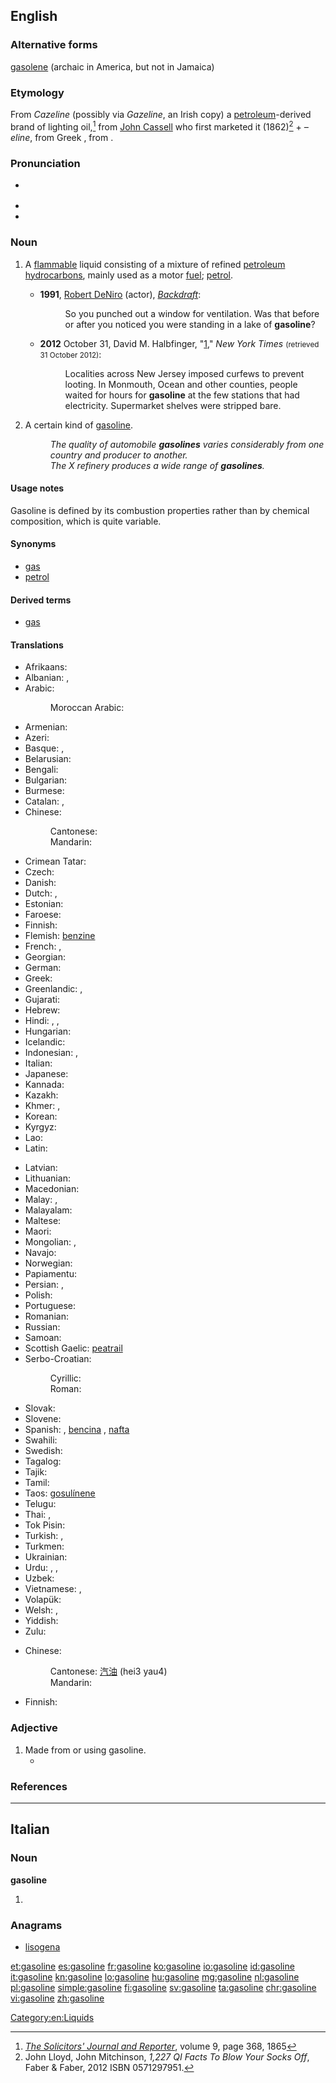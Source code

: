 ==English==
{{wikipedia}}

===Alternative forms===
[[gasolene]] (archaic in America, but not in Jamaica)

===Etymology===
From ''Cazeline'' (possibly via ''Gazeline'', an Irish copy) a [[petroleum]]-derived brand of lighting oil,<ref>[http://books.google.co.uk/books?id=nwY5AQAAMAAJ&pg=PA368#v=onepage&q&f=true ''The Solicitors' Journal and Reporter''], volume 9, page 368, 1865</ref> from [[w:John Cassell|John Cassell]] who first marketed it (1862)<ref>John Lloyd, John Mitchinson, ''1,227 QI Facts To Blow Your Socks Off'', Faber & Faber, 2012 ISBN 0571297951.</ref> + ''–eline'', from Greek {{term|ἔλαιον||oil, olive oil|tr=elaion|lang=grc|sc=polytonic}}, from {{term|ἐλαία||olive|tr=elaía|lang=grc|sc=polytonic}}.

===Pronunciation===
* {{a|UK}} {{IPA|/ˈɡæs.ə.lin/}} {{X-SAMPA|/"g{s.@.li:n/}}
* {{audio|en-us-gasoline.ogg|Audio (US)}}
* {{rhymes|iːn}}

===Noun===
{{en-noun|-|s}}

# {{context|uncountable|North America|lang=en}} A [[flammable]] liquid consisting of a mixture of refined [[petroleum]] [[hydrocarbon]]s, mainly used as a motor [[fuel]]; [[petrol]].
#* '''1991''', [[w:Robert DeNiro|Robert DeNiro]] (actor), ''[[w:Backdraft (film)|Backdraft]]'':
#*: So you punched out a window for ventilation. Was that before or after you noticed you were standing in a lake of '''gasoline'''?
#* '''2012''' October 31, David M. Halbfinger, "[http://www.nytimes.com/2012/11/01/nyregion/new-jersey-continues-to-cope-with-hurricane-sandy.html?hp]," ''New York Times'' <small>(retrieved 31 October 2012)</small>:
#*: Localities across New Jersey imposed curfews to prevent looting. In Monmouth, Ocean and other counties, people waited for hours for '''gasoline''' at the few stations that had electricity. Supermarket shelves were stripped bare.
# {{context|countable|lang=en}} A certain kind of [[gasoline]].
#: ''The quality of automobile '''gasolines''' varies considerably from one country and producer to another.''
#: ''The X refinery produces a wide range of '''gasolines'''.''

====Usage notes====
Gasoline is defined by its combustion properties rather than by chemical composition, which is quite variable.

====Synonyms====
* [[gas]] {{qualifier|North America}}
* [[petrol]] {{qualifier|UK|Australia}}

====Derived terms====
* [[gas]] {{qualifier|North America}}

====Translations====
{{trans-top|motor fuel}}
* Afrikaans: {{t+|af|petrol}}
* Albanian: {{t-|sq|​​benzinë|f}}, {{t-|sq|gazolinë|f}}
* Arabic: {{t-|ar|بنزين|m|tr=banzīn}}
*: Moroccan Arabic: {{tø|ary|ليسانص|tr=lisanṣ|sc=Arab}} {{qualifier|l'essence}}
* Armenian: {{t-|hy|բենզին|tr=benzin}}
* Azeri: {{t-|az|benzin}}
* Basque: {{t-|eu|esantza}}, {{t-|eu|gasolina}}
* Belarusian: {{t-|be|бензін|m|tr=benzín}}
* Bengali: {{t-|bn|পেট্রল|tr=peţrôl|sc=Beng}}
* Bulgarian: {{t+|bg|бензин|m|tr=benzín}}
* Burmese: {{t+|my|ဓာတ်ဆီ|tr=da' hsi|sc=Mymr}}
* Catalan: {{t+|ca|gasolina|f}}, {{t-|ca|benzina|f}}
* Chinese:
*: Cantonese: {{tø|yue|汽油|tr=hei3 yau4|sc=Hani}}
*: Mandarin: {{t-|cmn|汽油|tr=qìyóu|sc=Hani}}
* Crimean Tatar: {{tø|crh|benzin}}
* Czech: {{t-|cs|benzín|m}}
* Danish: {{t+|da|benzin|c}}
* Dutch: {{t+|nl|benzine|f}}, {{t-|nl|naft}} {{qualifier|Belgium|slang}}
* Estonian: {{t-|et|bensiin}}
* Faroese: {{t-|fo|bensin|n}}
* Finnish: {{t+|fi|bensiini}}
* Flemish: [[benzine]]
* French: {{t+|fr|essence|f}}, {{t+|fr|gas|m}} {{qualifier|Canada}}
* Georgian: {{t-|ka|ბენზინი|tr=benzini|sc=Geor}}
* German: {{t+|de|Benzin|n}}
* Greek: {{t+|el|βενζίνη|f|tr=venzíni}}
* Greenlandic: {{t-|kl|benziina}}, {{t-|kl|orsussaq}}
* Gujarati: {{t-|gu|પેટ્રોલ|f|tr=peṭrol|sc=Gujr}}
* Hebrew: {{t+|he|בנזין|m|alt=בֶּנזִין|tr=benzin}}
* Hindi: {{t-|hi|पेट्रोल|tr=peṭrol}},  {{t-|hi|गैसोलीन|tr=gaisolīn}},  {{t-|hi|बेंज़ीन|tr=benzīn}}
* Hungarian: {{t+|hu|benzin}}
* Icelandic: {{t+|is|bensín|n}}
* Indonesian: {{t+|id|bensin}}, {{t+|id|petrol}}
* Italian: {{t+|it|benzina|f}}
* Japanese: {{t+|ja|ガソリン|tr=gasorin}}
* Kannada: {{t+|kn|ಪೆಟ್ರೋಲು|tr=peṭrōlu|sc=Knda}}
* Kazakh: {{t|kk|бензин|tr=benzïn|sc=Cyrl}}
* Khmer: {{t-|km|ប្រេងសាំង|tr=preɛng sang|sc=Khmr}}, {{t+|km|សាំង|tr=sang|sc=Khmr}}
* Korean: {{t+|ko|가솔린|tr=gasollin|sc=Hang}}
* Kyrgyz: {{t-|ky|бензин|tr=benzin|sc=Cyrl}}
* Lao: {{t+|lo|ນ້ຳມັນແອັດຊັງ|tr=nam man æt sang|sc=Laoo}}
* Latin: {{t-|la|benzinium|m}}
{{trans-mid}}
* Latvian: {{t-|lv|benzīns|m}}
* Lithuanian: {{t-|lt|benzinas|m}}
* Macedonian: {{t-|mk|бензин|m|tr=bénzin}}
* Malay: {{t-|ms|petrol}}, {{t-|ms|bensin}}
* Malayalam: {{t+|ml|പെട്രോളിയം|sc=Mlym}}
* Maltese: {{t-|mt|petrol|m}}
* Maori: {{t-|mi|penehīni}}
* Mongolian: {{t-|mn|бензин|tr=benzin|sc=Cyrl}}, {{t-|mn|газолин|tr=gazolin|sc=Cyrl}}
* Navajo: {{tø|nv|chidí bitooʼ}}
* Norwegian: {{t+|no|bensin|m}}
* Papiamentu: {{tø|pap|gasolin}}
* Persian: {{t+|fa|بنزین|tr=benzin}},  {{t+|fa|گازولین|tr=gâzulin}}
* Polish: {{t+|pl|benzyna|f}}
* Portuguese: {{t+|pt|gasolina|f}}
* Romanian: {{t-|ro|benzină|f}}
* Russian: {{t+|ru|бензин|m|tr=benzín}}
* Samoan: {{t-|sm|kesi}}
* Scottish Gaelic: [[peatrail]]
* Serbo-Croatian:
*: Cyrillic: {{t-|sh|бензин|m|sc=Cyrl}}
*: Roman: {{t-|sh|benzin|m}}
* Slovak: {{t-|sk|benzín|m}}
* Slovene: {{t+|sl|bencin|m}}
* Spanish: {{t+|es|gasolina|f}}, [[bencina]] {{f}} {{qualifier|Chile, Peru}}, [[nafta]] {{f}} {{qualifier|Argentina, Paraguay, Uruguay}}
* Swahili: {{t+|sw|petroli}}
* Swedish: {{t+|sv|bensin|c}}
* Tagalog: {{t-|tl|gasolina}}
* Tajik: {{t-|tg|бензин|tr=benzin|sc=Cyrl}}
* Tamil: {{t-|ta|கல்நெய்|tr=kalney|sc=Taml}}
* Taos: [[gosulínene]]
* Telugu: {{t-|te|గ్యాసోలిన్|tr=gyāsōlin|sc=Telu}}
* Thai: {{t-|th|เบนซิน|tr=bayn-sin}},  {{t-|th|แกโซลีน|tr=gae-soh-leen}}
* Tok Pisin: {{t-|tpi|bensin}}
* Turkish: {{t+|tr|benzin}}, {{t+|tr|petrol}}
* Turkmen: {{t+|tk|benzin}}
* Ukrainian: {{t+|uk|бензин|m|tr=benzýn}}
* Urdu: {{t-|ur|بنزین|tr=benzīn}},  {{t-|ur|پٹرول|tr=peṭrōl}},  {{t-|ur|گیسولین|tr=gaisolīn}}
* Uzbek: {{t+|uz|benzin}}
* Vietnamese: {{t-|vi|dầu xăng}},  {{t+|vi|xăng}}
* Volapük: {{t+|vo|bänsin}}
* Welsh: {{t-|cy|gasoline|f}}, {{t-|cy|petrol|m}}
* Yiddish: {{t-|yi|גאזאלין|tr=gazolin|sc=Hebr}}
* Zulu: {{t-|zu|uphetiloli}}
{{trans-bottom}}

{{trans-top|countable: a particular kind of gasoline}}
* Chinese:
*: Cantonese: [[汽油]] (hei3 yau4)
*: Mandarin: {{t+|cmn|汽油|tr=qìyóu|sc=Hani}}
{{trans-mid}}
* Finnish: {{t-|fi|bensiinilaatu}}
{{trans-bottom}}

[[Category:en:Liquids]]

===Adjective===
{{en-adj|-}}

# Made from or using gasoline.
#* {{quote-book|year=2006|author=[[w:Edwin Black|Edwin Black]]
|title=Internal Combustion
|chapter=1|url=http://openlibrary.org/works/OL4103950W
|passage=If successful, Edison and Ford—in 1914—would move society away from the ever more expensive and then universally known killing hazards of '''gasoline''' cars:&nbsp;[&hellip;]&thinsp;.}}

===References===
<references/>

----

==Italian==

===Noun===
'''gasoline''' {{f}}

# {{plural of|gasolina|lang=it}}

===Anagrams===
* [[lisogena#Italian|lisogena]]

[[et:gasoline]]
[[es:gasoline]]
[[fr:gasoline]]
[[ko:gasoline]]
[[io:gasoline]]
[[id:gasoline]]
[[it:gasoline]]
[[kn:gasoline]]
[[lo:gasoline]]
[[hu:gasoline]]
[[mg:gasoline]]
[[nl:gasoline]]
[[pl:gasoline]]
[[simple:gasoline]]
[[fi:gasoline]]
[[sv:gasoline]]
[[ta:gasoline]]
[[chr:gasoline]]
[[vi:gasoline]]
[[zh:gasoline]]